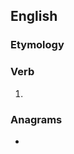 ==English==

===Etymology===
{{suffix|arise|eth|lang=en}}

===Verb===
{{head|en|verb form}}

# {{en-archaic third-person singular of|arise}}

===Anagrams===
* {{anagrams|en|Heratis|hastier|raiseth|sheriat}}